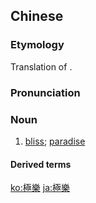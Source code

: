 {{also|极乐}}
==Chinese==
{{zh-forms|s=极乐}}

===Etymology===
Translation of {{der|zh|sa|सुखावती||full of joy; blissful}}.

===Pronunciation===
{{zh-pron
|m=jílè
|c=gik6 lok6
|h=pfs=khi̍t-lo̍k
|mn=ke̍k-lo̍k
|cat=n
}}

===Noun===
{{zh-noun}}

# {{lb|zh|Buddhism}} [[bliss]]; [[paradise]]

====Derived terms====
{{zh-der|極樂鳥|極樂世界|極樂仔}}

[[ko:極樂]]
[[ja:極樂]]